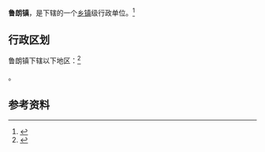 {{中国乡级行政区
|景观照片文件名 = 2011 Forest in Nyingchi.JPG
|景观照片大小 =280px
|景观照片描述 = 鲁朗镇境内的林海
|汉语拼音 = 
|其他语言 = [[藏语|藏语]]
|其他语言名称 = ཀླུ་ནང་གྲོང་རྡལ།<ref>{{cite web|title=ཀོང་པོ་བྱང་སྟོད|url=http://www.tibetol.cn/html/2014/1_0107/167.html|publisher=西藏在线|language=zh}}</ref>
|旧称 =
|地名出处 = 龙王谷<ref>{{cite news|title=龙王谷这个“网红”小镇、你若来，一定会爱|url=http://www.sohu.com/a/152732673_420314|publisher=搜狐|date=2017-06-28}}</ref>
|位置图文件名 = 
|位置图描述 = 
|自定义图片= 
|建置时间 = 
|政府驻地 = 
|毗邻 = 
|邮政编码 = 
|电话区号 = 894
|官方网站 = 
|网站名称 = 
|54/26/21/103/000}}

'''鲁朗镇'''，是{{PRC admin/fullname|54/26/21/103/000|3}}下辖的一个[[乡镇|乡镇]]级行政单位。<ref>{{PRC admin/ref sgc|{{PRC admin/parent|54/26/21/103/000}}}}</ref>

== 行政区划 ==

鲁朗镇下辖以下地区：<ref>{{PRC admin/ref sgc|54/26/21/103/000}}</ref>

{{PRC admin/children|54/26/21/103/000}}。

== 参考资料 ==
{{commonscat|Lulang}}
{{reflist}}

{{PRC admin/navcat|54/26/21/103/000}}
{{西藏行政区划小作品}}